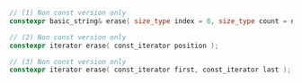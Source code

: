 ```cpp
// (1) Non const version only
constexpr basic_string& erase( size_type index = 0, size_type count = npos );

// (2) Non const version only
constexpr iterator erase( const_iterator position );

// (3) Non const version only
constexpr iterator erase( const_iterator first, const_iterator last );
```
